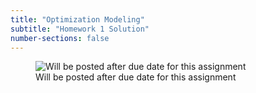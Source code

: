 ```yaml
---
title: "Optimization Modeling"
subtitle: "Homework 1 Solution"
number-sections: false
---
```


![Will be posted after due date for this assignment](../images/ComingSoon.png){fig-alt="Homework Solution 1" fig-align="center"}
